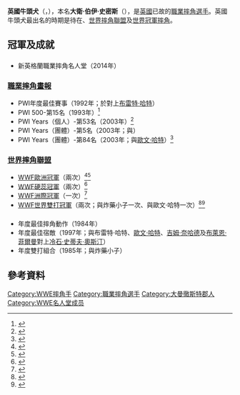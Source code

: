 {{Infobox Pro Wrestler
| name = 英國牛頭犬
| image = The British Bulldog.jpg
| img_capt = 英國牛頭犬
| names = (The) British Bulldog<br/>Davey Boy Smith<br/>Young David
| birthname = 大衛·伯伊·史密斯
| nickname = 
| height = {{height|ft=5|in=11}}<ref>{{cite book |last1=Oliver |first1=Greg |last2=Johnson |first2=Steven |title=Wrestling Hall of Fame: The Tag Teams |publisher=ECW Press |page=31 |year=2005 |isbn=978-1-55022-683-6}}</ref><ref name="wwebio">{{cite web|url=http://www.wwe.com/superstars/wwealumni/britishbulldog|title=The British Bulldog's WWE Alumni Bio|accessdate=2011-04-03|publisher=[[World_Wrestling_Entertainment|World Wrestling Entertainment]]}}</ref>
| weight = {{convert|260|lb|kg st|abbr=on}}<ref name="wwebio"/>
| birth_date = {{birth date|1962|11|27}}
| birth_place = {{UK}}{{ENG}}[[西北英格蘭|西北英格蘭]][[大曼徹斯特郡|大曼徹斯特郡]][[威根|威根]]
| death_date = {{Death date and age|2002|5|18|1962|11|27}}
| death_place = {{CAN}}[[不列顛哥倫比亞|不列顛哥倫比亞]]{{link-en|東庫特奈地區|Regional District of East Kootenay}}{{link-en|因弗米爾|Invermere, British Columbia}}
| resides = 
| billed = {{UK}}{{ENG}}[[西北英格蘭|西北英格蘭]][[大曼徹斯特郡|大曼徹斯特郡]][[威根|威根]]<br/>{{UK}}{{ENG}}[[約克郡-亨伯|約克郡-亨伯]][[西約克郡|西約克郡]][[里兹|里兹]]<br/>{{UK}}{{ENG}}[[西北英格蘭|西北英格蘭]][[大曼徹斯特郡|大曼徹斯特郡]][[曼徹斯特|曼徹斯特]]<ref name="wwebio"/>
| trainer = 泰德·貝特利<br/>{{link-en|史都·哈特|Stu Hart}}<br/>羅伊·伍德
| debut = 1978年
| retired = 2000年
| website = 
| spouse = 
}}

'''英國牛頭犬'''（{{lang-en|'''British Bulldog'''}}，{{bd|1962年|11月27日|2002年|5月18日}}），本名'''大衛·伯伊·史密斯'''（{{lang-en|'''David Boy Smith'''}}），是[[英國|英國]]已故的[[職業摔角|職業摔角]][[選手|選手]]。英國牛頭犬最出名的時期是待在{{link-en|牛仔摔角|Stampede Wrestling}}、[[世界摔角聯盟|世界摔角聯盟]]及[[世界冠軍摔角|世界冠軍摔角]]。

==冠軍及成就==
==={{link-en|新英格蘭職業摔角名人堂|New England Pro Wrestling Hall of Fame}}===
*新英格蘭職業摔角名人堂（2014年）
===[[職業摔角畫報|職業摔角畫報]]===
*PWI年度最佳賽事（1992年；於{{link-en|夏日衝擊1992|SummerSlam (1992)}}對上[[布雷特·哈特|布雷特·哈特]]）
*PWI 500-第15名（1993年）<ref>{{cite web|url=http://www.100megsfree4.com/wiawrestling/pages/pwi/pwi50093.htm |accessdate=2009-03-21 |title=Pro Wrestling Illustrated Top 500 – 1993 |publisher=Wrestling Information Archive |deadurl=yes |archiveurl=https://web.archive.org/web/20110919163155/http://www.100megsfree4.com/wiawrestling/pages/pwi/pwi50093.htm |archivedate=2011-09-19 }}</ref>
*PWI Years（個人）-第53名（2003年）<ref>{{cite web|url=http://www.100megsfree4.com/wiawrestling/pages/pwi/pwi500yr.htm |title=Pro Wrestling Illustrated's Top 500 Wrestlers of the PWI Years |accessdate=2010-09-15 |publisher=Wrestling Information Archive |deadurl=yes |archiveurl=https://web.archive.org/web/20110707054220/http://www.100megsfree4.com/wiawrestling/pages/pwi/pwi500yr.htm |archivedate=2011-07-07 }}</ref>
*PWI Years（團體）-第5名（2003年；與{{link-en|炸藥小子|Dynamite Kid}}）
*PWI Years（團體）-第84名（2003年；與[[歐文·哈特|歐文·哈特]]）<ref>{{cite web|url=http://www.100megsfree4.com/wiawrestling/pages/pwi/pwi100tg.htm |title=Pro Wrestling Illustrated's Top 100 Tag Teams of the PWI Years |publisher=Wrestling Information |deadurl=yes |archiveurl=https://web.archive.org/web/20110707054236/http://www.100megsfree4.com/wiawrestling/pages/pwi/pwi100tg.htm |archivedate=2011-07-07 }}</ref>
===[[世界摔角聯盟|世界摔角聯盟]]===
*[[WWF歐洲冠軍|WWF歐洲冠軍]]（兩次）<ref>{{cite web|url=http://www.wwe.com/classics/titlehistory/euro/358396 |title=The British Bulldog's first European Championship reign |deadurl=yes |archiveurl=https://web.archive.org/web/20120616064228/http://www.wwe.com/classics/titlehistory/euro/358396 |archivedate=2012-06-16 }}</ref><ref>{{cite web|url=http://www.wwe.com/classics/titlehistory/euro/358776 |title=The British Bulldog's second European Championship reign |deadurl=yes |archiveurl=https://web.archive.org/web/20121020012702/http://www.wwe.com/classics/titlehistory/euro/358776 |archivedate=2012-10-20 }}</ref>
*[[WWF硬蕊冠軍|WWF硬蕊冠軍]]（兩次）<ref>{{cite web|url=http://www.wwe.com/classics/titlehistory/hard|title=WWE Hardcore Championship history|accessdate=2014-08-12|archive-date=2015-05-24|archive-url=https://web.archive.org/web/20150524153428/http://www.wwe.com/classics/titlehistory/hard|dead-url=no}}</ref>
*[[WWF洲際冠軍|WWF洲際冠軍]]（一次）<ref>{{cite web|url=http://www.wwe.com/classics/titlehistory/intercontinental/322456|title=The British Bulldog's first Intercontinental Championship reign}}</ref>
*[[WWF世界雙打冠軍|WWF世界雙打冠軍]]（兩次；與炸藥小子一次、與歐文·哈特一次）<ref name=BulldogsReign>{{cite web|url=http://www.wwe.com/classics/titlehistory/worldtagteam/30445413212131|title=The British Bulldogs' first World Tag Team Championship reign|deadurl=yes|archiveurl=https://web.archive.org/web/20131219181030/http://www.wwe.com/classics/titlehistory/worldtagteam/30445413212131|archivedate=2013-12-19}}</ref><ref>{{cite web|url=http://www.wwe.com/classics/titlehistory/worldtagteam/30445413212222|title=Owen Hart and Davey Boy Smith's first World Tag Team Championship reign}}</ref>
==={{link-en|摔角觀察通訊獎|Wrestling Observer Newsletter awards}}===
*年度最佳摔角動作（1984年）
*年度最佳宿敵（1997年；與布雷特·哈特、[[歐文·哈特|歐文·哈特]]、[[吉姆·奈哈德|吉姆·奈哈德]]及[[布萊恩·菲爾曼|布萊恩·菲爾曼]]對上[[冷石·史蒂夫·奧斯汀|冷石·史蒂夫·奧斯汀]]）
*年度雙打組合（1985年；與炸藥小子）

==參考資料==
{{References}}
{{WWE洲际冠军}}
{{DEFAULTSORT:British Bulldog, The}}
[[Category:WWE摔角手|Category:WWE摔角手]]
[[Category:職業摔角選手|Category:職業摔角選手]]
[[Category:大曼徹斯特郡人|Category:大曼徹斯特郡人]]
[[Category:WWE名人堂成员|Category:WWE名人堂成员]]